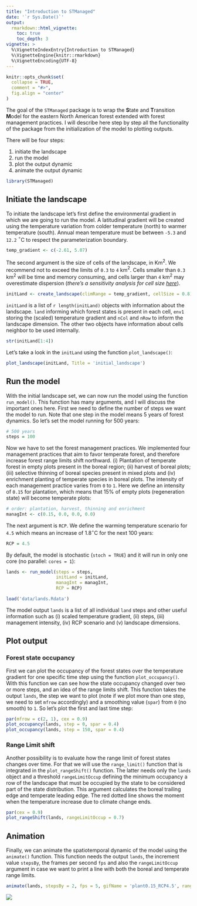 ```yaml
---
title: "Introduction to STManaged"
date: '`r Sys.Date()`'
output:
  rmarkdown::html_vignette:
    toc: true
    toc_depth: 3
vignette: >
  %\VignetteIndexEntry{Introduction to STManaged}
  %\VignetteEngine{knitr::rmarkdown}
  %\VignetteEncoding{UTF-8}
---
```


```r
knitr::opts_chunk$set(
  collapse = TRUE,
  comment = "#>",
  fig.align = "center"
)
```

The goal of the `STManaged` package is to wrap the **S**tate and **T**ransition **M**odel for the eastern North American forest extended with forest management practices.
I will describe here step by step all the functionality of the package from the initialization of the model to plotting outputs.

There will be four steps:

1. initiate the landscape
2. run the model
3. plot the output dynamic
4. animate the output dynamic

```r
library(STManaged)
```

## Initiate the landscape

To initiate the landscape let's first define the environmental gradient in which we are going to run the model. A latitudinal gradient will be created using the temperature variation from colder temperature (north) to warmer temperature (south). Annual mean temperature must be between `-5.3` and `12.2` $^\circ$C to respect the parameterization boundary.

```r
temp_gradient <- c(-2.61, 5.07)
```

The second argument is the size of cells of the landscape, in Km$^2$. We recommend not to exceed the limits of `0.3` to `4` km$^2$. Cells smaller than `0.3` km$^2$ will be time and memory consuming, and cells larger than `4` km$^2$ may overestimate dispersion (*there's a sensitivity analysis for cell size [here](https://github.com/willvieira/STManaged/issues/1)*).

```r
initLand <- create_landscape(climRange = temp_gradient, cellSize = 0.8)
```

`initLand` is a list of `r length(initLand)` objects with information about the landscape. `land` informing which forest states is present in each cell, `env1` storing the (scaled) temperature gradient and `nCol` and `nRow` to inform the landscape dimension. The other two objects have information about cells neighbor to be used internally.

```r
str(initLand[1:4])
```
Let's take a look in the `initLand` using the function `plot_landscape()`:

```r
plot_landscape(initLand, Title = 'initial_landscape')
```

## Run the model

With the initial landscape set, we can now run the model using the function `run_model()`. This function has many arguments, and I will discuss the important ones here.
First we need to define the number of steps we want the model to run. Note that one step in the model means 5 years of forest dynamics. So let's set the model running for 500 years:

```r
# 500 years
steps = 100
```

Now we have to set the forest management practices. We implemented four management practices that aim to favor temperate forest, and therefore increase forest range limits shift northward. (i) Plantation of temperate forest in empty plots present in the boreal region; (ii) harvest of boreal plots; (iii) selective thinning of boreal species present in mixed plots and (iv) enrichment planting of temperate species in boreal plots. The intensity of each management practice varies from `0` to `1`. Here we define an intensity of `0.15` for plantation, which means that 15% of empty plots (regeneration state) will become temperate plots:

```r
# order: plantation, harvest, thinning and enrichment
managInt <- c(0.15, 0.0, 0.0, 0.0)
```

The next argument is `RCP`. We define the warming temperature scenario for `4.5` which means an increase of 1.8$^\circ$C for the next 100 years:

```r
RCP = 4.5
```

By default, the model is stochastic (`stoch = TRUE`) and it will run in only one core (no parallel: `cores = 1`):

```r
lands <- run_model(steps = steps,
                   initLand = initLand,
                   managInt = managInt,
                   RCP = RCP)
```

```r
load('data/lands.Rdata')
```

The model output `lands` is a list of all individual `land` steps and other useful information such as (i) scaled temperature gradient, (ii) steps, (iii) management intensity, (iv) RCP scenario and (v) landscape dimensions.

## Plot output

### Forest state occupancy

First we can plot the occupancy of the forest states over the temperature gradient for one specific time step using the function `plot_occupancy()`. With this function we can see how the state occupancy changed over two or more steps, and an idea of the range limits shift. This function takes the output `lands`, the step we want to plot (note if we plot more than one step, we need to set `mfrow` accordingly) and a smoothing value (`spar`) from `0` (no smooth) to `1`. So let's plot the first and last time step:

```r
par(mfrow = c(2, 1), cex = 0.9)
plot_occupancy(lands, step = 0, spar = 0.4)
plot_occupancy(lands, step = 150, spar = 0.4)
```

### Range Limit shift

Another possibility is to evaluate how the range limit of forest states changes over time. For that we will use the `range_limit()` function that is integrated in the `plot_rangeShift()` function. The latter needs only the `lands` object and a threshold `rangeLimitOccup` defining the minimum occupancy a row of the landscape that must be occupied by the state to be considered part of the state distribution. This argument calculates the boreal trailing edge and temperate leading edge. The red dotted line shows the moment when the temperature increase due to climate change ends.

```r
par(cex = 0.9)
plot_rangeShift(lands, rangeLimitOccup = 0.7)
```

## Animation

Finally, we can animate the spatiotemporal dynamic of the model using the `animate()` function. This function needs the output `lands`, the increment value `stepsBy`, the frames per second `fps` and also the `rangeLimitOccup` argument in case we want to print a line with both the boreal and temperate range limits.

```r
animate(lands, stepsBy = 2, fps = 5, gifName = 'plant0.15_RCP4.5', rangeLimitOccup = 0.7)
```

![](img/plant0.15_RCP4.5.gif)

